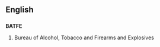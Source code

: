 ==English==
==={{initialism}}===
'''BATFE'''
# {{US}} Bureau of Alcohol, Tobacco and Firearms and Explosives